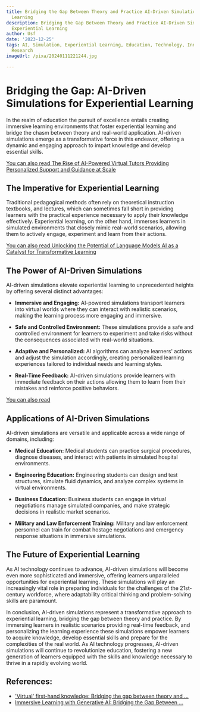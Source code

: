 ```yaml
---
title: Bridging the Gap Between Theory and Practice AI-Driven Simulations for Experiential
  Learning
description: Bridging the Gap Between Theory and Practice AI-Driven Simulations for
  Experiential Learning
author: Usf
date: '2023-12-25'
tags: AI, Simulation, Experiential Learning, Education, Technology, Innovation, Training,
  Research
imageUrl: /pixa/20240111221244.jpg

---
```

# Bridging the Gap: AI-Driven Simulations for Experiential Learning

In  the realm of education the  pursuit of  excellence  entails creating immersive learning environments that foster experiential  learning and bridge the chasm between theory and real-world application. AI-driven simulations emerge  as a transformative force in this  endeavor, offering a dynamic and engaging approach to impart  knowledge  and develop essential skills.

[You can also read The Rise of AI-Powered Virtual Tutors Providing Personalized Support and Guidance at Scale](The%20Rise%20of%20AI-Powered%20Virtual%20Tutors%20Providing%20Personalized%20Support%20and%20Guidance%20at%20Scale)


## The Imperative for Experiential Learning

Traditional pedagogical methods often rely on theoretical instruction textbooks, and lectures, which can sometimes fall short in providing learners with the practical experience necessary to apply their knowledge effectively. Experiential learning, on the other hand,  immerses  learners in simulated environments that closely mimic real-world scenarios, allowing them to actively engage, experiment and learn from their actions.

[You can also read Unlocking the Potential of Language Models AI  as a Catalyst for Transformative Learning](Unlocking%20the%20Potential%20of%20Language%20Models%20AI%20as%20a%20Catalyst%20for%20Transformative%20Learning)


##  The Power  of AI-Driven Simulations

AI-driven simulations  elevate experiential learning to unprecedented heights by offering several distinct advantages:

- **Immersive and Engaging:** AI-powered simulations transport learners into virtual worlds where they can interact with realistic scenarios, making the learning process more engaging and immersive.

- **Safe and Controlled  Environment:** These simulations provide a safe and controlled environment for learners to experiment and take risks without the consequences associated with real-world  situations.

- **Adaptive and Personalized:** AI algorithms can analyze learners' actions and adjust the simulation accordingly, creating personalized learning experiences tailored  to individual needs  and learning styles.

-  **Real-Time Feedback:**  AI-driven simulations provide learners with immediate  feedback on their actions allowing  them to learn from their mistakes and reinforce positive behaviors.

[You can also read ]()


## Applications of AI-Driven Simulations

AI-driven simulations  are  versatile and applicable across a wide range of domains, including:

- **Medical Education:** Medical students can practice surgical procedures, diagnose diseases, and  interact  with patients  in simulated hospital  environments.

- **Engineering Education:** Engineering students can design and test  structures, simulate fluid dynamics, and analyze complex systems in  virtual environments.

- **Business Education:**  Business students can engage in virtual negotiations  manage simulated companies, and make strategic decisions in realistic market scenarios.

-  **Military and Law Enforcement Training:** Military  and law enforcement personnel can train for combat hostage negotiations and emergency response situations in immersive simulations.

## The Future of Experiential Learning

As AI technology continues to advance, AI-driven simulations will become even more sophisticated and immersive, offering learners unparalleled opportunities  for experiential learning. These simulations will play  an increasingly  vital role in preparing individuals  for the  challenges of the 21st-century workforce, where adaptability critical thinking and problem-solving skills are paramount.

In conclusion, AI-driven simulations represent a transformative approach  to  experiential learning,  bridging the gap between theory and practice. By immersing learners in  realistic scenarios providing real-time feedback, and  personalizing the learning  experience these simulations  empower learners to acquire knowledge, develop essential skills and prepare for  the complexities of the real world. As AI technology progresses, AI-driven simulations will continue to revolutionize education, fostering a new generation of learners equipped with the skills and knowledge necessary to thrive in a  rapidly evolving world.

## References:
- ['Virtual' first-hand knowledge: Bridging the gap between theory and ...](https://teaching.ieee.org/virtual-first-hand-knowledge-bridging-the-gap-between-theory-and-practice-with-xr/)
- [Immersive Learning with Generative AI: Bridging the Gap Between ...](https://www.linkedin.com/pulse/immersive-learning-generative-ai-bridging-gap-between-huynh-ba)
